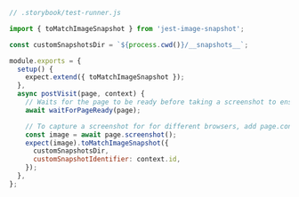```js
// .storybook/test-runner.js

import { toMatchImageSnapshot } from 'jest-image-snapshot';

const customSnapshotsDir = `${process.cwd()}/__snapshots__`;

module.exports = {
  setup() {
    expect.extend({ toMatchImageSnapshot });
  },
  async postVisit(page, context) {
    // Waits for the page to be ready before taking a screenshot to ensure consistent results
    await waitForPageReady(page);

    // To capture a screenshot for for different browsers, add page.context().browser().browserType().name() to get the browser name to prefix the file name
    const image = await page.screenshot();
    expect(image).toMatchImageSnapshot({
      customSnapshotsDir,
      customSnapshotIdentifier: context.id,
    });
  },
};
```
